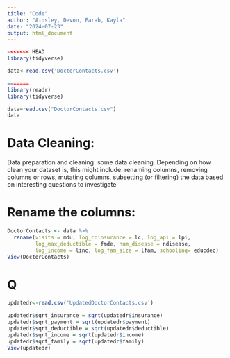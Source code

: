 ```yaml
---
title: "Code"
author: "Ainsley, Devon, Farah, Kayla"
date: "2024-07-23"
output: html_document
---
```


```r
<<<<<<< HEAD
library(tidyverse)

data<-read.csv('DoctorContacts.csv')

=======
library(readr)
library(tidyverse)
```
```r
data=read.csv("DoctorContacts.csv")
data
```
# Data Cleaning:
Data preparation and cleaning: some data cleaning. Depending on how clean your dataset is,
this might include: renaming columns, removing columns or rows, mutating columns,
subsetting (or filtering) the data based on interesting questions to investigate

# Rename the columns:
```r
DoctorContacts <- data %>%
  rename(visits = mdu, log_coinsurance = lc, log_api = lpi,
         log_max_deductible = fmde, num_disease = ndisease,
         log_income = linc, log_fam_size = lfam, schooling= educdec)
View(DoctorContacts)

```
# Q

```r
updatedr<-read.csv('UpdatedDoctorContacts.csv')
```

```r
updatedr$sqrt_insurance = sqrt(updatedr$insurance)
updatedr$sqrt_payment = sqrt(updatedr$payment)
updatedr$sqrt_deductible = sqrt(updatedr$deductible)
updatedr$sqrt_income = sqrt(updatedr$income)
updatedr$sqrt_family = sqrt(updatedr$family)
View(updatedr)
```

